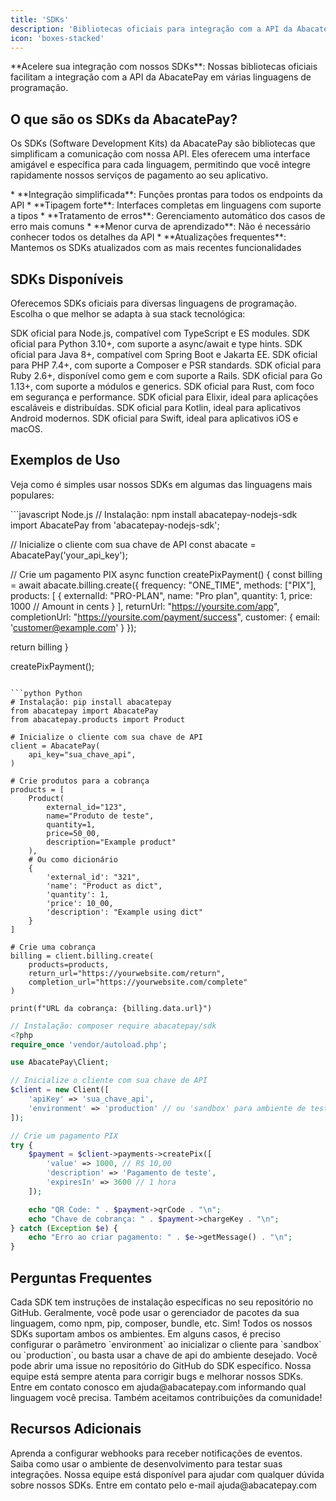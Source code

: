 ```yaml
---
title: 'SDKs'
description: 'Bibliotecas oficiais para integração com a API da AbacatePay'
icon: 'boxes-stacked'
---
```


<Tip>
  **Acelere sua integração com nossos SDKs**: Nossas bibliotecas oficiais facilitam a integração com a API da AbacatePay em várias linguagens de programação.
</Tip>

## <Icon icon="code" type="solid"/>  O que são os SDKs da AbacatePay?

Os SDKs (Software Development Kits) da AbacatePay são bibliotecas que simplificam a comunicação com nossa API. Eles oferecem uma interface amigável e específica para cada linguagem, permitindo que você integre rapidamente nossos serviços de pagamento ao seu aplicativo.

<Card title="Benefícios de usar nossos SDKs" icon="star" horizontal>
  * **Integração simplificada**: Funções prontas para todos os endpoints da API
  * **Tipagem forte**: Interfaces completas em linguagens com suporte a tipos
  * **Tratamento de erros**: Gerenciamento automático dos casos de erro mais comuns
  * **Menor curva de aprendizado**: Não é necessário conhecer todos os detalhes da API
  * **Atualizações frequentes**: Mantemos os SDKs atualizados com as mais recentes funcionalidades
</Card>

## <Icon icon="boxes-stacked" type="solid"/>  SDKs Disponíveis

Oferecemos SDKs oficiais para diversas linguagens de programação. Escolha o que melhor se adapta à sua stack tecnológica:

<Tabs>
  <Tab title="Backend">
    <CardGroup cols={2}>
      <Card title="Node.js" icon="node-js" color="#68A063" href="https://github.com/AbacatePay/abacatepay-nodejs-sdk">
        SDK oficial para Node.js, compatível com TypeScript e ES modules.
      </Card>
      <Card title="Python" icon="python" color="#366B98" href="https://github.com/AbacatePay/abacatepay-python-sdk">
        SDK oficial para Python 3.10+, com suporte a async/await e type hints.
      </Card>
      <Card title="Java" icon="java" color="#E76F00" href="https://github.com/AbacatePay/abacatepay-java-sdk">
        SDK oficial para Java 8+, compatível com Spring Boot e Jakarta EE.
      </Card>
      <Card title="PHP" icon="php" color="#777BB3" href="https://github.com/AbacatePay/abacatepay-php-sdk">
        SDK oficial para PHP 7.4+, com suporte a Composer e PSR standards.
      </Card>
      <Card title="Ruby" icon="gem" color="#CC342D" href="https://github.com/AbacatePay/abacatepay-ruby-sdk">
        SDK oficial para Ruby 2.6+, disponível como gem e com suporte a Rails.
      </Card>
      <Card title="Go" icon="golang" color="#00ADD8" href="https://github.com/AbacatePay/abacatepay-go-sdk">
        SDK oficial para Go 1.13+, com suporte a módulos e generics.
      </Card>
      <Card title="Rust" icon="rust" color="#DEA584" href="https://github.com/AbacatePay/abacatepay-rust-sdk">
        SDK oficial para Rust, com foco em segurança e performance.
      </Card>
      <Card title="Elixir" icon="elixir" color="#6E4A7E" href="https://github.com/AbacatePay/abacatepay-elixir-sdk">
        SDK oficial para Elixir, ideal para aplicações escaláveis e distribuídas.
      </Card>
    </CardGroup>
  </Tab>
  <Tab title="Mobile">
    <CardGroup cols={2}>
      <Card title="Kotlin" icon="android" color="#7F52FF" href="https://github.com/AbacatePay/abacatepay-kotlin-sdk">
        SDK oficial para Kotlin, ideal para aplicativos Android modernos.
      </Card>
      <Card title="Swift" icon="apple" color="#F05138" href="https://github.com/AbacatePay/abacatepay-swift-sdk">
        SDK oficial para Swift, ideal para aplicativos iOS e macOS.
      </Card>
    </CardGroup>
  </Tab>
</Tabs>

## <Icon icon="terminal" type="solid"/>  Exemplos de Uso

Veja como é simples usar nossos SDKs em algumas das linguagens mais populares:

<CodeGroup>
```javascript Node.js
// Instalação: npm install abacatepay-nodejs-sdk
import AbacatePay from 'abacatepay-nodejs-sdk';

// Inicialize o cliente com sua chave de API
const abacate = AbacatePay('your_api_key');

// Crie um pagamento PIX
async function createPixPayment() {
  const billing = await abacate.billing.create({
    frequency: "ONE_TIME",
    methods: ["PIX"],
    products: [
      {
        externalId: "PRO-PLAN",
        name: "Pro plan",
        quantity: 1,
        price: 1000 // Amount in cents
      }
    ],
    returnUrl: "https://yoursite.com/app",
    completionUrl: "https://yoursite.com/payment/success",
    customer: {
      email: 'customer@example.com'
    }
  });

  return billing
}

createPixPayment();
```

```python Python
# Instalação: pip install abacatepay
from abacatepay import AbacatePay
from abacatepay.products import Product

# Inicialize o cliente com sua chave de API
client = AbacatePay(
    api_key="sua_chave_api",
)

# Crie produtos para a cobrança
products = [
    Product(
        external_id="123",
        name="Produto de teste",
        quantity=1,
        price=50_00,
        description="Example product"
    ),
    # Ou como dicionário
    {
        'external_id': "321",
        'name': "Product as dict",
        'quantity': 1,
        'price': 10_00,
        'description': "Example using dict"
    }
]

# Crie uma cobrança
billing = client.billing.create(
    products=products,
    return_url="https://yourwebsite.com/return",
    completion_url="https://yourwebsite.com/complete"
)

print(f"URL da cobrança: {billing.data.url}")
```

```php PHP
// Instalação: composer require abacatepay/sdk
<?php
require_once 'vendor/autoload.php';

use AbacatePay\Client;

// Inicialize o cliente com sua chave de API
$client = new Client([
    'apiKey' => 'sua_chave_api',
    'environment' => 'production' // ou 'sandbox' para ambiente de testes
]);

// Crie um pagamento PIX
try {
    $payment = $client->payments->createPix([
        'value' => 1000, // R$ 10,00
        'description' => 'Pagamento de teste',
        'expiresIn' => 3600 // 1 hora
    ]);

    echo "QR Code: " . $payment->qrCode . "\n";
    echo "Chave de cobrança: " . $payment->chargeKey . "\n";
} catch (Exception $e) {
    echo "Erro ao criar pagamento: " . $e->getMessage() . "\n";
}
```
</CodeGroup>

## <Icon icon="question-circle" type="solid"/>  Perguntas Frequentes

<Accordion title="Como instalar o SDK da minha linguagem?">
  Cada SDK tem instruções de instalação específicas no seu repositório no GitHub. Geralmente, você pode usar o gerenciador de pacotes da sua linguagem, como npm, pip, composer, bundle, etc.
</Accordion>

<Accordion title="Os SDKs funcionam tanto em modo de desenvolvimento quanto em produção?">
  Sim! Todos os nossos SDKs suportam ambos os ambientes. Em alguns casos, é preciso configurar o parâmetro `environment` ao inicializar o cliente para `sandbox` ou `production`, ou basta usar a chave de api do ambiente desejado.
</Accordion>

<Accordion title="O que fazer se encontrar um bug em um SDK?">
  Você pode abrir uma issue no repositório do GitHub do SDK específico. Nossa equipe está sempre atenta para corrigir bugs e melhorar nossos SDKs.
</Accordion>

<Accordion title="Falta um SDK para a linguagem que eu uso. O que fazer?">
  Entre em contato conosco em <Icon icon="envelope" type="solid"/> ajuda@abacatepay.com informando qual linguagem você precisa. Também aceitamos contribuições da comunidade!
</Accordion>

## <Icon icon="book" type="solid"/>  Recursos Adicionais

<CardGroup cols={2}>
  <Card title="Webhooks" icon="webhook" href="./webhooks">
    Aprenda a configurar webhooks para receber notificações de eventos.
  </Card>
  <Card title="Ambiente de Desenvolvimento" icon="code" href="./devmode">
    Saiba como usar o ambiente de desenvolvimento para testar suas integrações.
  </Card>
</CardGroup>

<Card title="Precisa de ajuda com integração?" icon="headset" color="#25c2a0">
  Nossa equipe está disponível para ajudar com qualquer dúvida sobre nossos SDKs. Entre em contato pelo e-mail <Icon icon="envelope" type="solid"/> ajuda@abacatepay.com
</Card>
